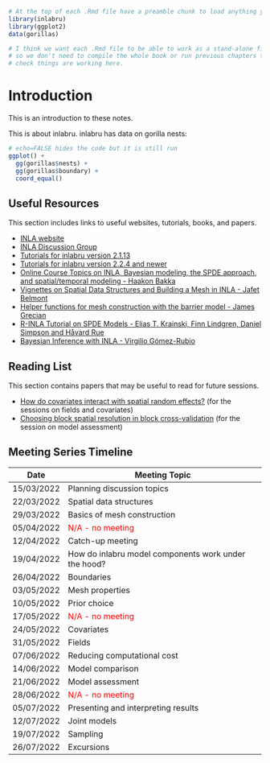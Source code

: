 ```r
# At the top of each .Rmd file have a preamble chunk to load anything you want to load secretly in the background. e.g.
library(inlabru)
library(ggplot2)
data(gorillas)

# I think we want each .Rmd file to be able to work as a stand-alone file
# so we don't need to compile the whole book or run previous chapters to
# check things are working here.
```


# Introduction

This is an introduction to these notes.

This is about inlabru.  inlabru has data on gorilla nests:

```r
# echo=FALSE hides the code but it is still run
ggplot() +
  gg(gorillas$nests) + 
  gg(gorillas$boundary) + 
  coord_equal()
```

## Useful Resources

This section includes links to useful websites, tutorials, books, and papers.

* [INLA website](https://www.r-inla.org/)
* [INLA Discussion Group](https://groups.google.com/g/r-inla-discussion-group)
* [Tutorials for inlabru version 2.1.13](https://sites.google.com/inlabru.org/inlabru/tutorials)
* [Tutorials for inlabru version 2.2.4 and newer](https://inlabru-org.github.io/inlabru/)
* [Online Course Topics on INLA, Bayesian modeling, the SPDE approach, and spatial/temporal modeling - Haakon Bakka](https://haakonbakkagit.github.io/index.html)
* [Vignettes on Spatial Data Structures and Building a Mesh in INLA - Jafet Belmont](https://rpubs.com/jafet089)
* [Helper functions for mesh construction with the barrier model - James Grecian](https://github.com/jamesgrecian/mapr)
* [R-INLA Tutorial on SPDE Models - Elias T. Krainski, Finn Lindgren, Daniel Simpson and Håvard Rue](https://folk.ntnu.no/fuglstad/Lund2016/Session6/spde-tutorial.pdf)
* [Bayesian Inference with INLA - Virgilio Gómez-Rubio](https://becarioprecario.bitbucket.io/inla-gitbook/)

## Reading List

This section contains papers that may be useful to read for future sessions. 

* [How do covariates interact with spatial random effects?](https://www.tandfonline.com/doi/abs/10.1198/tast.2010.10052) (for the sessions on fields and covariates)
* [Choosing block spatial resolution in block cross-validation](https://besjournals.onlinelibrary.wiley.com/doi/10.1111/2041-210X.13107) (for the session on model assessment)

## Meeting Series Timeline
Date | Meeting Topic
---- | -------------
15/03/2022 | Planning discussion topics
22/03/2022 | Spatial data structures
29/03/2022 | Basics of mesh construction
05/04/2022 | <span style="color: red;">N/A - no meeting</span>
12/04/2022 | Catch-up meeting
19/04/2022 | How do inlabru model components work under the hood?
26/04/2022 | Boundaries
03/05/2022 | Mesh properties
10/05/2022 | Prior choice
17/05/2022 | <span style="color: red;">N/A - no meeting</span>
24/05/2022 | Covariates
31/05/2022 | Fields
07/06/2022 | Reducing computational cost
14/06/2022 | Model comparison
21/06/2022 | Model assessment
28/06/2022 | <span style="color: red;">N/A - no meeting</span>
05/07/2022 | Presenting and interpreting results
12/07/2022 | Joint models
19/07/2022 | Sampling
26/07/2022 | Excursions